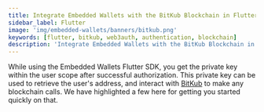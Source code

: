 ```yaml
---
title: Integrate Embedded Wallets with the BitKub Blockchain in Flutter
sidebar_label: Flutter
image: 'img/embedded-wallets/banners/bitkub.png'
keywords: [flutter, bitkub, web3auth, authentication, blockchain]
description: 'Integrate Embedded Wallets with the BitKub Blockchain in Flutter | Embedded Wallets'
---
```



While using the Embedded Wallets Flutter SDK, you get the private key within the user scope after successful authorization. This private key can be used to retrieve the user's address, and interact with [BitKub](https://developers.bitkubchain.com/) to make any blockchain calls. We have highlighted a few here for getting you started quickly on that.

<EVMInteraction />
